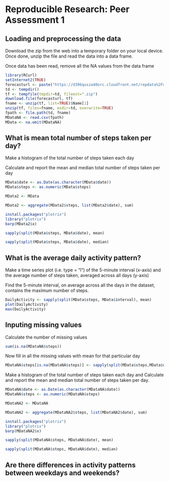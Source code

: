 # Reproducible Research: Peer Assessment 1


## Loading and preprocessing the data

Download the zip from the web into a temporary folder on your local device. Once
done, unzip the file and read the data into a data frame.

Once data has been read, remove all the NA values from the data frame

```r
library(RCurl)
setInternet2(TRUE) 
forecasturl <- paste("https://d396qusza40orc.cloudfront.net/repdata%2Fdata%2Factivity.zip")
td <- tempdir()
tf <- tempfile(tmpdir=td, fileext=".zip")
download.file(forecasturl, tf)
fname <- unzip(tf, list=TRUE)$Name[1]
unzip(tf, files=fname, exdir=td, overwrite=TRUE)
fpath <- file.path(td, fname)
MDataNA <- read.csv(fpath)
MData <- na.omit(MDataNA)

```


## What is mean total number of steps taken per day?

Make a histogram of the total number of steps taken each day

Calculate and report the mean and median total number of steps taken per day


```r
MData$date <- as.Date(as.character(MData$date))
MData$steps <- as.numeric(MData$steps)

MData2 <- MData

MData2 <- aggregate(MData2$steps, list(MData2$date), sum)

install.packages("plotrix")
library("plotrix")
barp(MData2$x)

sapply(split(MData$steps, MData$date), mean)

sapply(split(MData$steps, MData$date), median)

```




## What is the average daily activity pattern?
Make a time series plot (i.e. type = "l") of the 5-minute interval (x-axis) and the average number of steps taken, averaged across all days (y-axis)

Find the 5-minute interval, on average across all the days in the dataset, contains the maximum number of steps.

```r

DailyActivity <- sapply(split(MData$steps, MData$interval), mean)
plot(DailyActivity)
max(DailyActivity)


```


## Inputing missing values

Calculate the number of missing values
``` r
sum(is.na(MDataNA$steps))

```

Now fill in all the missing values with mean for that particular day
``` r
MDataNA$steps[is.na(MDataNA$steps)] <- sapply(split(MData$steps,MData$date),mean)

```
Make a histogram of the total number of steps taken each day and Calculate and report the mean and median total number of steps taken per day.

```r
MDataNA$date <- as.Date(as.character(MDataNA$date))
MDataNA$steps <- as.numeric(MDataNA$steps)

MDataNA2 <- MDataNA

MDataNA2 <- aggregate(MDataNA2$steps, list(MDataNA2$date), sum)

install.packages("plotrix")
library("plotrix")
barp(MDataNA2$x)

sapply(split(MDataNA$steps, MDataNA$date), mean)

sapply(split(MDataNA$steps, MDataNA$date), median)

```



## Are there differences in activity patterns between weekdays and weekends?
